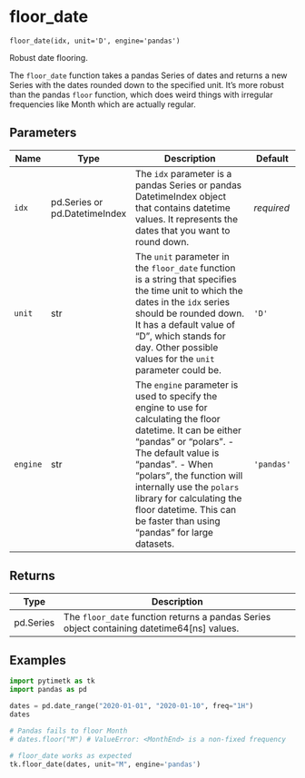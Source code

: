 # floor_date { #pytimetk.floor_date }

`floor_date(idx, unit='D', engine='pandas')`

Robust date flooring.

The `floor_date` function takes a pandas Series of dates and returns a new Series 
with the dates rounded down to the specified unit. It's more robust than the 
pandas `floor` function, which does weird things with irregular frequencies 
like Month which are actually regular.

## Parameters

| Name     | Type                          | Description                                                                                                                                                                                                                                                                                                                                             | Default    |
|----------|-------------------------------|---------------------------------------------------------------------------------------------------------------------------------------------------------------------------------------------------------------------------------------------------------------------------------------------------------------------------------------------------------|------------|
| `idx`    | pd.Series or pd.DatetimeIndex | The `idx` parameter is a pandas Series or pandas DatetimeIndex object that  contains datetime values. It represents the dates that you want to round down.                                                                                                                                                                                              | _required_ |
| `unit`   | str                           | The `unit` parameter in the `floor_date` function is a string that specifies  the time unit to which the dates in the `idx` series should be rounded down.  It has a default value of "D", which stands for day. Other possible values  for the `unit` parameter could be.                                                                              | `'D'`      |
| `engine` | str                           | The `engine` parameter is used to specify the engine to use for calculating  the floor datetime. It can be either "pandas" or "polars".   - The default value is "pandas".  - When "polars", the function will internally use the `polars` library for    calculating the floor datetime. This can be faster than using "pandas" for    large datasets. | `'pandas'` |

## Returns

| Type      | Description                                                                                |
|-----------|--------------------------------------------------------------------------------------------|
| pd.Series | The `floor_date` function returns a pandas Series object containing datetime64[ns] values. |

## Examples

```python
import pytimetk as tk
import pandas as pd

dates = pd.date_range("2020-01-01", "2020-01-10", freq="1H")
dates
```

```python
# Pandas fails to floor Month
# dates.floor("M") # ValueError: <MonthEnd> is a non-fixed frequency

# floor_date works as expected
tk.floor_date(dates, unit="M", engine='pandas')
```